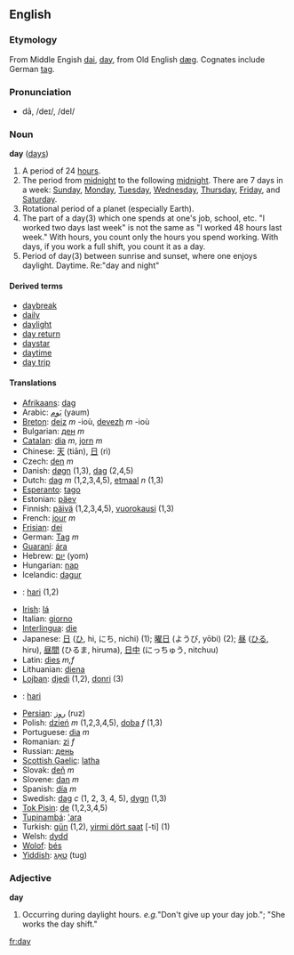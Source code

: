 ==English==
===Etymology===
From Middle Engish [[dai]], [[day]], from Old English [[dæg]]. Cognates include German [[tag]].
===Pronunciation===
*dā, /deɪ/, /deI/

===Noun===
'''day''' ([[days]])

#A period of 24 [[hour]]s.
#The period from [[midnight]] to the following [[midnight]]. There are 7 days in a week: [[Sunday]], [[Monday]], [[Tuesday]], [[Wednesday]], [[Thursday]], [[Friday]], and [[Saturday]]. 
#Rotational period of a planet (especially Earth).
#The part of a day(3) which one spends at one's job, school, etc. "I worked two days last week" is not the same as "I worked 48 hours last week." With hours, you count only the hours you spend working. With days, if you work a full shift, you count it as a day.
#Period of day(3) between sunrise and sunset, where one enjoys daylight.  Daytime. Re:"day and night"

====Derived terms====
*[[daybreak]]
*[[daily]]
*[[daylight]]
*[[day return]]
*[[daystar]]
*[[daytime]]
*[[day trip]]

====Translations====
*[[Afrikaans]]: [[dag]]
*Arabic: [[يَوم]] (yaum)
*[[Breton]]: [[deiz]] ''m'' -ioù, [[devezh]] ''m'' -ioù
*Bulgarian: [[ден]] ''m''
*[[Catalan]]: [[dia]] ''m'', [[jorn]] ''m''
*Chinese: [[天]] (tiān), [[日]] (rì)
*Czech: [[den]] ''m''
*Danish: [[døgn]] (1,3), [[dag]] (2,4,5)
*Dutch: [[dag]] ''m'' (1,2,3,4,5), [[etmaal]] ''n'' (1,3)
*[[Esperanto]]: [[tago]]
*Estonian: [[päev]]
*Finnish: [[päivä]] (1,2,3,4,5), [[vuorokausi]] (1,3)
*French: [[jour]] ''m''
*[[Frisian]]: [[dei]]
*German: [[Tag]] ''m''
*[[Guaraní]]: [[ára]]
*Hebrew: [[יום]] (yom)
*Hungarian: [[nap]]
*Icelandic: [[dagur]]
*{{id}}: [[hari]] (1,2)
*[[Irish]]: [[lá]]
*Italian: [[giorno]]
*[[Interlingua]]: [[die]]
*Japanese: [[日]] ([[ひ]], hi, にち, nichi) (1); [[曜日]] (ようび, yōbi) (2); [[昼]] ([[ひる]], hiru), [[昼間]] (ひるま, hiruma), [[日中]] (にっちゅう, nitchuu)
*Latin: [[dies]] ''m,f''
*Lithuanian: [[diena]]
*[[Lojban]]: [[djedi]] (1,2), [[donri]] (3)
*{{ms}}: [[hari]]
*[[Persian]]: [[روز]] (ruz)
*Polish: [[dzień]] ''m'' (1,2,3,4,5), [[doba]] ''f'' (1,3) 
*Portuguese: [[dia]] ''m''
*Romanian: [[zi]] ''f''
*Russian: [[день]]
*[[Scottish Gaelic]]: [[latha]]
*Slovak: [[deň]] ''m''
*Slovene: [[dan]] ''m''
*Spanish: [[día]] ''m''
*Swedish: [[dag]] ''c'' (1, 2, 3, 4, 5), [[dygn]] (1,3)
*[[Tok Pisin]]: [[de]] (1,2,3,4,5)
*[[Tupinambá]]: [['ara]]
*Turkish: [[gün]] (1,2), [[yirmi dört saat]] [-ti] (1)
*Welsh: [[dydd]]
*[[Wolof]]: [[bés]]
*[[Yiddish]]: [[טאָג]] (tug)

<!-- this may be another case of a noun being used as a modifier -->

===Adjective===
'''day'''

#Occurring during daylight hours. <i>e.g.</i>"Don't give up your day job."; "She works the day shift."
[[fr:day]]
